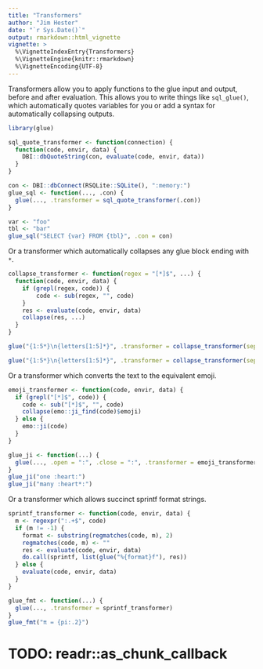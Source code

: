 ```yaml
---
title: "Transformers"
author: "Jim Hester"
date: "`r Sys.Date()`"
output: rmarkdown::html_vignette
vignette: >
  %\VignetteIndexEntry{Transformers}
  %\VignetteEngine{knitr::rmarkdown}
  %\VignetteEncoding{UTF-8}
---
```


Transformers allow you to apply functions to the glue input and output, before
and after evaluation. This allows you to write things like `sql_glue()`, which
automatically quotes variables for you or add a syntax for automatically
collapsing outputs.

```r
library(glue)
```

```r
sql_quote_transformer <- function(connection) {
  function(code, envir, data) {
    DBI::dbQuoteString(con, evaluate(code, envir, data))
  }
}

con <- DBI::dbConnect(RSQLite::SQLite(), ":memory:")
glue_sql <- function(..., .con) {
  glue(..., .transformer = sql_quote_transformer(.con))
}

var <- "foo"
tbl <- "bar"
glue_sql("SELECT {var} FROM {tbl}", .con = con)
```

Or a transformer which automatically collapses any glue block ending with `*`.

```r
collapse_transformer <- function(regex = "[*]$", ...) {
  function(code, envir, data) {
    if (grepl(regex, code)) {
        code <- sub(regex, "", code)
    }
    res <- evaluate(code, envir, data)
    collapse(res, ...)
  }
}

glue("{1:5*}\n{letters[1:5]*}", .transformer = collapse_transformer(sep = ", "))

glue("{1:5*}\n{letters[1:5]*}", .transformer = collapse_transformer(sep = ", ", last = " and "))
```

Or a transformer which converts the text to the equivalent emoji.

```r
emoji_transformer <- function(code, envir, data) {
  if (grepl("[*]$", code)) {
    code <- sub("[*]$", "", code)
    collapse(emo::ji_find(code)$emoji)
  } else {
    emo::ji(code)
  }
}

glue_ji <- function(...) {
  glue(..., .open = ":", .close = ":", .transformer = emoji_transformer)
}
glue_ji("one :heart:")
glue_ji("many :heart*:")
```

Or a transformer which allows succinct sprintf format strings.
```r
sprintf_transformer <- function(code, envir, data) {
  m <- regexpr(":.+$", code)
  if (m != -1) {
    format <- substring(regmatches(code, m), 2)
    regmatches(code, m) <- ""
    res <- evaluate(code, envir, data)
    do.call(sprintf, list(glue("%{format}f"), res))
  } else {
    evaluate(code, envir, data)
  }
}

glue_fmt <- function(...) {
  glue(..., .transformer = sprintf_transformer)
}
glue_fmt("π = {pi:.2}")
```

# TODO: readr::as_chunk_callback
